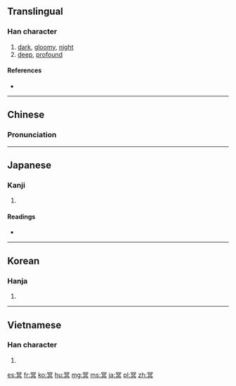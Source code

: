 ==Translingual==

===Han character===
{{Han char|rn=14|rad=冖|as=08|sn=10|four=3780<sub>0</sub>|canj=月日卜金 (BAYC)|ids=⿳[[冖]][[日]][[六]]}}

# [[dark]], [[gloomy]], [[night]]
# [[deep]], [[profound]]

====References====
* {{Han ref|kx=0130.280|dkj=01588|dj=0293.080|hdz=10304.100|uh=51A5|ud=20901|bh=ADDF|bd=44511}}

----

==Chinese==
{{zh-hanzi-box|[[冥]]}}

===Pronunciation===
{{zh-pron
|m=míng
|c=ming4,ming5
|mc=y
|oc=y
|ma=
|cat=a
}}

----

==Japanese==

===Kanji===
{{ja-kanji|grade=|rs=冖08}}

# {{defn|lang=ja|sort=冖08}}

====Readings====
* {{ja-readings|on=[[めい]] (mei)|kun=[[くらい]] (kurai)}}

----

==Korean==

===Hanja===
{{ko-hanja|hangeul=명|rv=myeong|mr=myŏng}}

# {{defn|lang=ko|sort=冖08}}

----

==Vietnamese==

===Han character===
{{vi-readings|rs=冖08| hanviet = [[minh]], [[mênh]], [[mưng]]}}

# {{defn|lang=vi|sort=冖08}}

[[es:冥]]
[[fr:冥]]
[[ko:冥]]
[[hu:冥]]
[[mg:冥]]
[[ms:冥]]
[[ja:冥]]
[[pl:冥]]
[[zh:冥]]